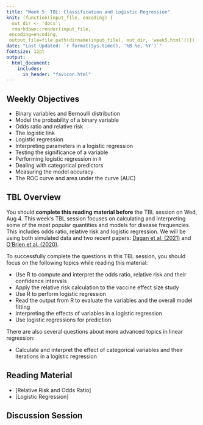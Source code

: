 ```yaml
---
title: "Week 5: TBL: Classification and Logistic Regression"
knit: (function(input_file, encoding) {
  out_dir <- 'docs';
  rmarkdown::render(input_file,
 encoding=encoding,
 output_file=file.path(dirname(input_file), out_dir, 'week5.html'))})
date: "Last Updated: `r format(Sys.time(), '%B %e, %Y')`"
fontsize: 12pt
output: 
  html_document:
    includes:
      in_header: "favicon.html"
---
```


## Weekly Objectives
  
  * Binary variables and Bernoulli distribution
  * Model the probability of a binary variable
  * Odds ratio and relative risk
  * The logistic link
  * Logistic regression
  * Interpreting parameters in a logistic regression
  * Testing the significance of a variable
  * Performing logistic regression in `R`
  * Dealing with categorical predictors
  * Measuring the model accuracy
  * The ROC curve and area under the curve (AUC)

## TBL Overview

You should **complete this reading material before** the TBL session on Wed, Aug 4. This week's TBL session focuses on calculating and interpreting some of the most popular quantities and models for disease frequencies. This includes odds ratio, relative risk and logistic regression. We will be using both simulated data and two recent papers: [Dagan et al. (2021)](notes/week5/papers/Dagan2021.pdf) and [O'Brien et al. (2020)](notes/week5/papers/OBrien2020.pdf).

To successfully complete the questions in this TBL session, you should focus on the following topics while reading this material:

  * Use R to compute and interpret the odds ratio, relative risk and their confidence intervals
  * Apply the relative risk calculation to the vaccine effect size study
  * Use R to perform logistic regression
  * Read the output from R to evaluate the variables and the overall model fitting
  * Interpreting the effects of variables in a logistic regression
  * Use logistic regressions for prediction

There are also several questions about more advanced topics in linear regression:

  * Calculate and interpret the effect of categorical variables and their iterations in a logistic regression

## Reading Material

  * [Relative Risk and Odds Ratio]
  * [Logistic Regression]

## Discussion Session

